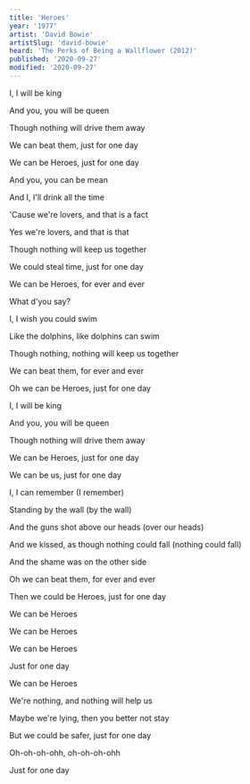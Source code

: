 ```yaml
---
title: 'Heroes'
year: '1977'
artist: 'David Bowie'
artistSlug: 'david-bowie'
heard: 'The Perks of Being a Wallflower (2012)'
published: '2020-09-27'
modified: '2020-09-27'
---
```


<LyricSection>

I, I will be king

And you, you will be queen

Though nothing will drive them away

We can beat them, just for one day

We can be Heroes, just for one day

</LyricSection>

<LyricSection>

And you, you can be mean

And I, I'll drink all the time

'Cause we're lovers, and that is a fact

Yes we're lovers, and that is that

Though nothing will keep us together

We could steal time, just for one day

We can be Heroes, for ever and ever

What d'you say?

</LyricSection>

<LyricSection>

I, I wish you could swim

Like the dolphins, like dolphins can swim

Though nothing, nothing will keep us together

We can beat them, for ever and ever

Oh we can be Heroes, just for one day

</LyricSection>

<LyricSection>

I, I will be king

And you, you will be queen

Though nothing will drive them away

We can be Heroes, just for one day

We can be us, just for one day

</LyricSection>

<LyricSection>

I, I can remember (I remember)

Standing by the wall (by the wall)

And the guns shot above our heads (over our heads)

And we kissed, as though nothing could fall (nothing could fall)

And the shame was on the other side

Oh we can beat them, for ever and ever

Then we could be Heroes, just for one day

</LyricSection>

<LyricSection>

We can be Heroes

We can be Heroes

We can be Heroes

Just for one day

We can be Heroes

</LyricSection>

<LyricSection>

We're nothing, and nothing will help us

Maybe we're lying, then you better not stay

But we could be safer, just for one day

Oh-oh-oh-ohh, oh-oh-oh-ohh

Just for one day

</LyricSection>
